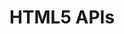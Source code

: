 ---
id: "web_tf_hard_020"
questionType: "TRUE_FALSE"
title: "HTML5 APIs"
statement: "The Geolocation API allows web applications to access the user's location."
difficulty: "HARD"
category: "Web Development"
correctAnswer: true
explanation: "The Geolocation API provides location data with user permission."
---